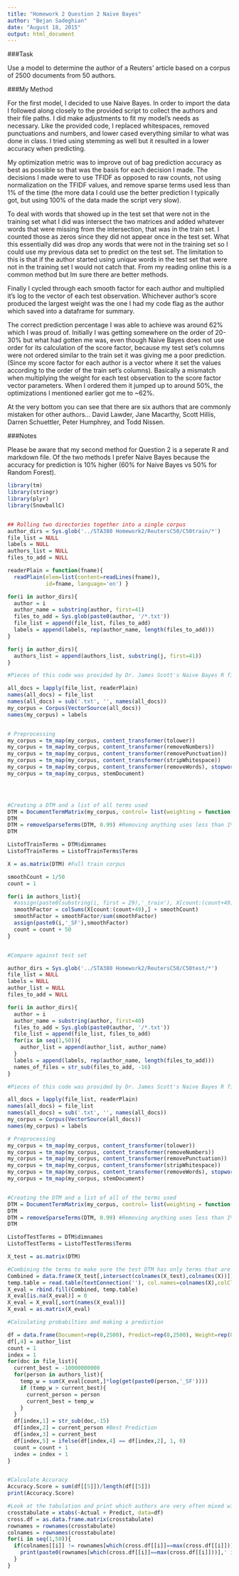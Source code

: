 ```yaml
---
title: "Homework 2 Question 2 Naive Bayes"
author: "Bejan Sadeghian"
date: "August 18, 2015"
output: html_document
---
```


###Task

Use a model to determine the author of a Reuters' article based on a corpus of 2500 documents from 50 authors.


###My Method

For the first model, I decided to use Naive Bayes. In order to import the data I followed along closely to the provided script to collect the authors and their file paths. I did make adjustments to fit my model's needs as necessary. Like the provided code, I replaced whitespaces, removed punctuations and numbers, and lower cased everything similar to what was done in class. I tried using stemming as well but it resulted in a lower accuracy when predicting. 

My optimization metric was to improve out of bag prediction accuracy as best as possible so that was the basis for each decision I made. The decisions I made were to use TFIDF as opposed to raw counts, not using normalization on the TFIDF values, and remove sparse terms used less than 1% of the time (the more data I could use the better prediction I typically got, but using 100% of the data made the script very slow).

To deal with words that showed up in the test set that were not in the training set what I did was intersect the two matrices and added whatever words that were missing from the intersection, that was in the train set. I counted those as zeros since they did not appear once in the test set. What this essentially did was drop any words that were not in the training set so I could use my previous data set to predict on the test set. The limitation to this is that if the author started using unique words in the test set that were not in the training set I would not catch that. From my reading online this is a common method but Im sure there are better methods.

Finally I cycled through each smooth factor for each author and multiplied it's log to the vector of each test observation. Whichever author's score produced the largest weight was the one I had my code flag as the author which saved into a dataframe for summary.

The correct prediction percentage I was able to achieve was around 62% which I was proud of. Initially I was getting somewhere on the order of 20-30% but what had gotten me was, even though Naive Bayes does not use order for its calculation of the score factor, because my test set's columns were not ordered similar to the train set it was giving me a poor prediction. (Since my score factor for each author is a vector where it set the values according to the order of the train set's columns). Basically a mismatch when multiplying the weight for each test observation to the score factor vector parameters. When I ordered them it jumped up to around 50%, the optimizations I mentioned earlier got me to ~62%.

At the very bottom you can see that there are six authors that are commonly mistaken for other authors... David Lawder, Jane Macarthy, Scott Hillis, Darren Schuettler, Peter Humphrey, and Todd Nissen.

###Notes

Please be aware that my second method for Question 2 is a seperate R and markdown file. Of the two methods I prefer Naive Bayes because the accuracy for prediction is 10% higher (60% for Naive Bayes vs 50% for Random Forest).

```R
library(tm)
library(stringr)
library(plyr)
library(SnowballC)


## Rolling two directories together into a single corpus
author_dirs = Sys.glob('../STA380 Homework2/ReutersC50/C50train/*')
file_list = NULL
labels = NULL
authors_list = NULL
files_to_add = NULL

readerPlain = function(fname){
  readPlain(elem=list(content=readLines(fname)), 
            id=fname, language='en') }

for(i in author_dirs){
  author = i
  author_name = substring(author, first=41)
  files_to_add = Sys.glob(paste0(author, '/*.txt'))
  file_list = append(file_list, files_to_add)
  labels = append(labels, rep(author_name, length(files_to_add)))
}

for(j in author_dirs){
  authors_list = append(authors_list, substring(j, first=41))
}

#Pieces of this code was provided by Dr. James Scott's Naive Bayes R file.

all_docs = lapply(file_list, readerPlain) 
names(all_docs) = file_list
names(all_docs) = sub('.txt', '', names(all_docs))
my_corpus = Corpus(VectorSource(all_docs))
names(my_corpus) = labels


# Preprocessing
my_corpus = tm_map(my_corpus, content_transformer(tolower))
my_corpus = tm_map(my_corpus, content_transformer(removeNumbers))
my_corpus = tm_map(my_corpus, content_transformer(removePunctuation))
my_corpus = tm_map(my_corpus, content_transformer(stripWhitespace))
my_corpus = tm_map(my_corpus, content_transformer(removeWords), stopwords('SMART'))
my_corpus = tm_map(my_corpus, stemDocument)




#Creating a DTM and a list of all terms used
DTM = DocumentTermMatrix(my_corpus, control= list(weighting = function(x) weightTfIdf(x, normalize = FALSE)))
DTM
DTM = removeSparseTerms(DTM, 0.99) #Removing anything uses less than 1% of the time 
DTM

ListofTrainTerms = DTM$dimnames
ListofTrainTerms = ListofTrainTerms$Terms

X = as.matrix(DTM) #Full train corpus

smoothCount = 1/50
count = 1

for(i in authors_list){
  #assign(paste0(substring(i, first = 29),'_train'), X[count:(count+49),])
  smoothFactor = colSums(X[count:(count+49),] + smoothCount)
  smoothFactor = smoothFactor/sum(smoothFactor)
  assign(paste0(i,'_SF'),smoothFactor)
  count = count + 50
}


#Compare against test set

author_dirs = Sys.glob('../STA380 Homework2/ReutersC50/C50test/*')
file_list = NULL
labels = NULL
author_list = NULL
files_to_add = NULL

for(i in author_dirs){
  author = i
  author_name = substring(author, first=40)
  files_to_add = Sys.glob(paste0(author, '/*.txt'))
  file_list = append(file_list, files_to_add)
  for(ix in seq(1,50)){
    author_list = append(author_list, author_name)
  }
  labels = append(labels, rep(author_name, length(files_to_add)))
  names_of_files = str_sub(files_to_add, -16)
}

#Pieces of this code was provided by Dr. James Scott's Naive Bayes R file.

all_docs = lapply(file_list, readerPlain) 
names(all_docs) = file_list
names(all_docs) = sub('.txt', '', names(all_docs))
my_corpus = Corpus(VectorSource(all_docs))
names(my_corpus) = labels

# Preprocessing
my_corpus = tm_map(my_corpus, content_transformer(tolower))
my_corpus = tm_map(my_corpus, content_transformer(removeNumbers))
my_corpus = tm_map(my_corpus, content_transformer(removePunctuation))
my_corpus = tm_map(my_corpus, content_transformer(stripWhitespace))
my_corpus = tm_map(my_corpus, content_transformer(removeWords), stopwords('SMART'))
my_corpus = tm_map(my_corpus, stemDocument)


#Creating the DTM and a list of all of the terms used
DTM = DocumentTermMatrix(my_corpus, control= list(weighting = function(x) weightTfIdf(x, normalize = FALSE)))
DTM
DTM = removeSparseTerms(DTM, 0.99) #Removing anything uses less than 1% of the time
DTM

ListofTestTerms = DTM$dimnames
ListofTestTerms = ListofTestTerms$Terms

X_test = as.matrix(DTM)

#Combining the terms to make sure the test DTM has only terms that are also in the train set
Combined = data.frame(X_test[,intersect(colnames(X_test),colnames(X))])
temp.table = read.table(textConnection(''), col.names=colnames(X),colClasses='integer')
X_eval = rbind.fill(Combined, temp.table)
X_eval[is.na(X_eval)] = 0
X_eval = X_eval[,sort(names(X_eval))]
X_eval = as.matrix(X_eval)

#Calculating probabilties and making a prediction

df = data.frame(Document=rep(0,2500), Predict=rep(0,2500), Weight=rep(0,2500), Actual=rep(0,2500), Match=rep(0,2500))
df[,4] = author_list
count = 1
index = 1
for(doc in file_list){
  current_best = -10000000000
  for(person in authors_list){
    temp_w = sum(X_eval[count,]*log(get(paste0(person,'_SF'))))
    if (temp_w > current_best){
      current_person = person
      current_best = temp_w
    }
  }
  df[index,1] = str_sub(doc,-15)
  df[index,2] = current_person #Best Prediction
  df[index,3] = current_best
  df[index,5] = ifelse(df[index,4] == df[index,2], 1, 0)
  count = count + 1
  index = index + 1
}


#Calculate Accuracy
Accuracy.Score = sum(df[[5]])/length(df[[5]])
print(Accuracy.Score)

#Look at the tabulation and print which authors are very often mixed with another author.
crosstabulate = xtabs(~Actual + Predict, data=df)
cross.df = as.data.frame.matrix(crosstabulate)
rownames = rownames(crosstabulate)
colnames = rownames(crosstabulate)
for(i in seq(1,50)){
  if(colnames[[i]] != rownames[which(cross.df[[i]]==max(cross.df[[i]]))]){
    print(paste0(rownames[which(cross.df[[i]]==max(cross.df[[i]]))],' is commonly mistaken for ',colnames[[i]]))
  }
}


```

